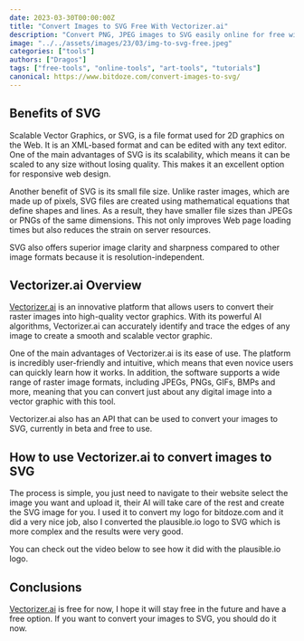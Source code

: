 ```yaml
---
date: 2023-03-30T00:00:00Z
title: "Convert Images to SVG Free With Vectorizer.ai"
description: "Convert PNG, JPEG images to SVG easily online for free with Vectorizer.ai"
image: "../../assets/images/23/03/img-to-svg-free.jpeg"
categories: ["tools"]
authors: ["Dragos"]
tags: ["free-tools", "online-tools", "art-tools", "tutorials"]
canonical: https://www.bitdoze.com/convert-images-to-svg/
---
```



## Benefits of SVG

Scalable Vector Graphics, or SVG, is a file format used for 2D graphics on the Web. It is an XML-based format and can be edited with any text editor. One of the main advantages of SVG is its scalability, which means it can be scaled to any size without losing quality. This makes it an excellent option for responsive web design.

Another benefit of SVG is its small file size. Unlike raster images, which are made up of pixels, SVG files are created using mathematical equations that define shapes and lines. As a result, they have smaller file sizes than JPEGs or PNGs of the same dimensions. This not only improves Web page loading times but also reduces the strain on server resources.

SVG also offers superior image clarity and sharpness compared to other image formats because it is resolution-independent.

## Vectorizer.ai Overview

[Vectorizer.ai](https://vectorizer.ai/) is an innovative platform that allows users to convert their raster images into high-quality vector graphics. With its powerful AI algorithms, Vectorizer.ai can accurately identify and trace the edges of any image to create a smooth and scalable vector graphic.

One of the main advantages of Vectorizer.ai is its ease of use. The platform is incredibly user-friendly and intuitive, which means that even novice users can quickly learn how it works. In addition, the software supports a wide range of raster image formats, including JPEGs, PNGs, GIFs, BMPs and more, meaning that you can convert just about any digital image into a vector graphic with this tool.

Vectorizer.ai also has an API that can be used to convert your images to SVG, currently in beta and free to use.

## How to use Vectorizer.ai to convert images to SVG

The process is simple, you just need to navigate to their website select the image you want and upload it, their AI will take care of the rest and create the SVG image for you. I used it to convert my logo for bitdoze.com and it did a very nice job, also I converted the plausible.io logo to SVG which is more complex and the results were very good.

You can check out the video below to see how it did with the plausible.io logo.

<YouTubeEmbed
  url="https://www.youtube.com/embed/dbbEQssxC6A"
  label="Shots.so - Create Beautiful Mockups"
/>

## Conclusions

[Vectorizer.ai](https://vectorizer.ai/) is free for now, I hope it will stay free in the future and have a free option. If you want to convert your images to SVG, you should do it now.
